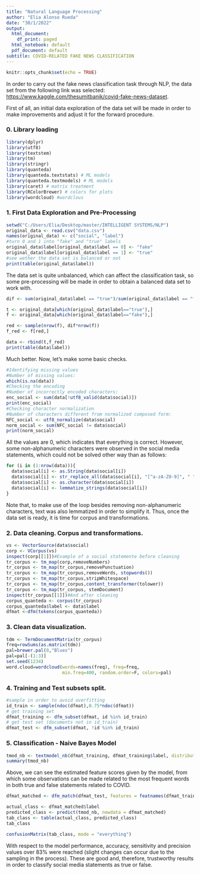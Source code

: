 ---
title: "Natural Language Processing"
author: "Elia Alonso Rueda"
date: "30/1/2022"
output:
  html_document:
    df_print: paged
  html_notebook: default
  pdf_document: default
subtitle: COVID-RELATED FAKE NEWS CLASSIFICATION
---

```{r setup, include=FALSE}
knitr::opts_chunk$set(echo = TRUE)
```

In order to carry out the fake news classification task through NLP, the data set from the following link was selected: <https://www.kaggle.com/thesumitbanik/covid-fake-news-dataset>.

First of all, an initial data exploration of the data set will be made in order to make improvements and adjust it for the forward procedure.

### 0. Library loading
```{r libraries, results='hide',message=FALSE, warning=FALSE}
library(dplyr) 
library(utf8) 
library(textstem) 
library(tm)
library(stringr) 
library(quanteda) 
library(quanteda.textstats) # ML models
library(quanteda.textmodels) # ML models
library(caret) # matrix treatment
library(RColorBrewer) # colors for plots
library(wordcloud) #wordclous
```

### 1. First Data Exploration and Pre-Processing
```{r first data exploration}
setwd("C:/Users/Elia/Desktop/master/INTELLIGENT SYSTEMS/NLP")
original_data <- read.csv("data.csv")
names(original_data) <- c("social", "label")
#turn 0 and 1 into "fake" and "true" labels
original_data$label[original_data$label == 0] <- "fake"
original_data$label[original_data$label == 1] <- "true"
#see wether the data set is balanced or not
print(table(original_data$label))
```
The data set is quite unbalanced, which can affect the classification task, so some pre-processing will be made in order to obtain a balanced data set to work with.

```{r pre-processing}
dif <- sum(original_data$label == "true")/sum(original_data$label == "fake")

t <- original_data[which(original_data$label=="true"),]
f <- original_data[which(original_data$label=="fake"),]

red <- sample(nrow(f), dif*nrow(f))
f_red <- f[red,]

data <- rbind(t,f_red)
print(table(data$label))
```
Much better. Now, let's make some basic checks.

```{r basic checks}
#Identifying missing values
#Number of missing values: 
which(is.na(data))
#Checking the encoding
#Number of incorrectly encoded characters: 
enc_social <- sum(data[!utf8_valid(data$social)])
print(enc_social)
#Checking character normalization
#Number of characters different from normalized composed form:
NFC_social <- utf8_normalize(data$social)
norm_social <- sum(NFC_social != data$social)
print(norm_social)
```
All the values are 0, which indicates that everything is correct. However, some non-alphanumeric characters were observed in the social media statements, which could not be solved other way than as follows:
```{r removing non-alphanumeric characters}
for (i in (1:nrow(data))){
  data$social[i] <- as.String(data$social[i])
  data$social[i] <- str_replace_all(data$social[i], "[^a-zA-Z0-9]", " ")
  data$social[i] <- as.character(data$social[i])
  data$social[i] <- lemmatize_strings(data$social[i])
}
```
Note that, to make use of the loop besides removing non-alphanumeric characters, text was also lemmatized in order to simplify it. Thus, once the data set is ready, it is time for corpus and transformations.

### 2. Data cleaning. Corpus and transformations.
```{r corpus and transformations, message=FALSE, warning=FALSE}
vs <- VectorSource(data$social)
corp <- VCorpus(vs)
inspect(corp[[1]])#Example of a social statemente before cleaning
tr_corpus <- tm_map(corp,removeNumbers)
tr_corpus <- tm_map(tr_corpus,removePunctuation)
tr_corpus <- tm_map(tr_corpus,removeWords, stopwords())
tr_corpus <- tm_map(tr_corpus,stripWhitespace)
tr_corpus <- tm_map(tr_corpus,content_transformer(tolower))
tr_corpus <- tm_map(tr_corpus, stemDocument)
inspect(tr_corpus[[1]])#And after cleaning
corpus_quanteda <- corpus(tr_corpus)
corpus_quanteda$label <- data$label
dfmat <-dfm(tokens(corpus_quanteda))
```
### 3. Clean data visualization.
```{r clean data visualization, message=FALSE, warning=FALSE}
tdm <- TermDocumentMatrix(tr_corpus)
freq=rowSums(as.matrix(tdm))
pal=brewer.pal(8,"Blues")
pal=pal[-(1:3)]
set.seed(1234)
word.cloud=wordcloud(words=names(freq), freq=freq,
                     min.freq=400, random.order=F, colors=pal)
```

### 4. Training and Test subsets split.
```{r train test split}
#sample in order to avoid overfitting
id_train <- sample(ndoc(dfmat),0.75*ndoc(dfmat))
# get training set
dfmat_training <- dfm_subset(dfmat, id %in% id_train)
# get test set (documents not in id_train)
dfmat_test <- dfm_subset(dfmat, !id %in% id_train)
```
### 5. Classification - Naive Bayes Model
```{r nb}
tmod_nb <- textmodel_nb(dfmat_training, dfmat_training$label, distribution = "multinomial")
summary(tmod_nb)
```
Above, we can see the estimated feature scores given by the model, from which some observations can be made related to the most frequent words in both true and false statements related to COVID.

```{r model analysis}
dfmat_matched <- dfm_match(dfmat_test, features = featnames(dfmat_training))

actual_class <- dfmat_matched$label
predicted_class <- predict(tmod_nb, newdata = dfmat_matched)
tab_class <- table(actual_class, predicted_class)
tab_class

confusionMatrix(tab_class, mode = "everything")
```
With respect to the model performance, accuracy, sensitivity and precision values over 83% were reached (slight changes can occur due to the sampling in the process). These are good and, therefore, trustworthy results in order to classify social media statements as true or false.